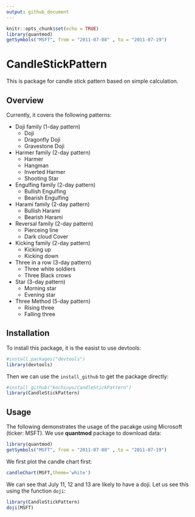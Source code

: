 ```yaml
---
output: github_document
---
```


```r
knitr::opts_chunk$set(echo = TRUE)
library(quantmod)
getSymbols("MSFT", from = "2011-07-08" , to = "2011-07-19")
```

# CandleStickPattern

This is package for candle stick pattern based on simple calculation.

## Overview

Currently, it covers the following patterns:

- Doji family (1-day pattern)
    - Doji
    - Dragonfly Doji
    - Gravestone Doji

- Harmer family (2-day pattern)
    - Harmer
    - Hangman
    - Inverted Harmer
    - Shooting Star

- Engulfing family  (2-day pattern)
    - Bullish Engulfing
    - Bearish Engulfing
    
- Harami family (2-day pattern)
    - Bullish Harami
    - Bearish Harami
    
- Reversal family (2-day pattern)
    - Pierceing line
    - Dark cloud Cover
    
- Kicking family  (2-day pattern)
    - Kicking up
    - Kicking down

- Three in a row (3-day pattern)
    - Three white soldiers
    - Three Black crows
    
- Star (3-day pattern)
    - Morning star
    - Evening star
    
- Three Method (5-day pattern)
    - Rising three
    - Falling three
    
## Installation

To install this package, it is the easist to use devtools:

```r
#install.packages("devtools")
library(devtools)
```

Then we can use the `install_github` to get the package directly:

```r
#install_github("kochiuyu/CandleStickPattern")
library(CandleStickPattern)
```


## Usage

The following demonstrates the usage of the pacakge using Microsoft (ticker: MSFT). We use **quantmod** package to download data:

```r
library(quantmod)
getSymbols("MSFT", from = "2011-07-08" , to = "2011-07-19")
```

We first plot the candle chart first: 

```r
candleChart(MSFT,theme='white')
```

We can see that July 11, 12 and 13 are likely to have a doji. Let us see this using the function `doji`:

```r
library(CandleStickPattern)
doji(MSFT)
```
